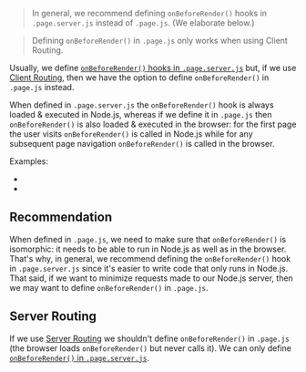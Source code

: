 
> In general, we recommend defining `onBeforeRender()` hooks in `.page.server.js` instead of `.page.js`. (We elaborate below.)

> Defining `onBeforeRender()` in `.page.js` only works when using Client Routing.

Usually, we define [`onBeforeRender()` hooks in `.page.server.js`](/onBeforeRender)
but, if we use [Client Routing](/useClientRouter),
then we have the option to define `onBeforeRender()` in `.page.js` instead.

When defined in `.page.server.js` the `onBeforeRender()` hook is always loaded & executed in Node.js,
whereas if we define it in `.page.js` then `onBeforeRender()` is also loaded & executed in the browser:
for the first page the user visits `onBeforeRender()` is called in Node.js
while for any subsequent page navigation `onBeforeRender()` is called in the browser.

Examples:
- <RepoLink path='/examples/react-full/pages/star-wars/movie/index.page.tsx' />
- <RepoLink path='/examples/vue-full/pages/star-wars/movie/index.page.vue' />

## Recommendation

When defined in `.page.js`, we need to make sure that `onBeforeRender()` is isomorphic: it needs to be able to run in Node.js as well as in the browser.
That's why, in general, we recommend defining the `onBeforeRender()` hook in `.page.server.js` since it's easier to write code that only runs
in Node.js.
That said, if we want to minimize requests made to our Node.js server, then we may want to define `onBeforeRender()` in `.page.js`.

## Server Routing

If we use [Server Routing](/SR-vs-CR#server-routing) we shouldn't define `onBeforeRender()` in `.page.js`
(the browser loads `onBeforeRender()` but never calls it). We can only define [`onBeforeRender()` in `.page.server.js`](/onBeforeRender).
